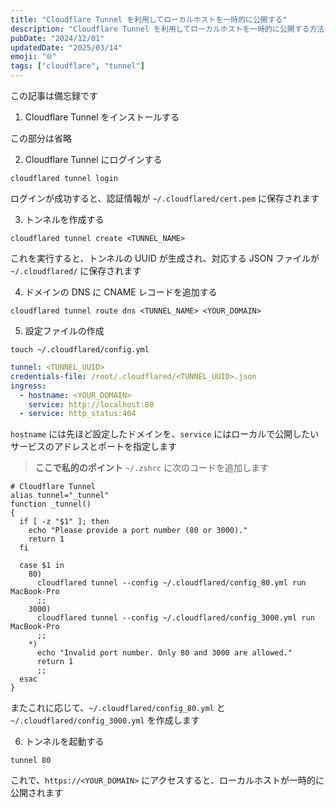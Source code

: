 ```yaml
---
title: "Cloudflare Tunnel を利用してローカルホストを一時的に公開する"
description: "Cloudflare Tunnel を利用してローカルホストを一時的に公開する方法について紹介します"
pubDate: "2024/12/01"
updatedDate: "2025/03/14"
emoji: "🌐"
tags: ["cloudflare", "tunnel"]
---
```


この記事は備忘録です

1. Cloudflare Tunnel をインストールする

この部分は省略

2. Cloudflare Tunnel にログインする

```shell
cloudflared tunnel login
```

ログインが成功すると、認証情報が `~/.cloudflared/cert.pem` に保存されます

3. トンネルを作成する

```shell
cloudflared tunnel create <TUNNEL_NAME>
```

これを実行すると、トンネルの UUID が生成され、対応する JSON ファイルが `~/.cloudflared/` に保存されます

4. ドメインの DNS に CNAME レコードを追加する

```shell
cloudflared tunnel route dns <TUNNEL_NAME> <YOUR_DOMAIN>
```

5. 設定ファイルの作成

```shell
touch ~/.cloudflared/config.yml
```

```yaml
tunnel: <TUNNEL_UUID>
credentials-file: /root/.cloudflared/<TUNNEL_UUID>.json
ingress:
  - hostname: <YOUR_DOMAIN>
    service: http://localhost:80
  - service: http_status:404
```

`hostname` には先ほど設定したドメインを、`service` にはローカルで公開したいサービスのアドレスとポートを指定します

> **ここで私的のポイント** `~/.zshrc` に次のコードを追加します

```shell
# Cloudflare Tunnel
alias tunnel="_tunnel"
function _tunnel()
{
  if [ -z "$1" ]; then
    echo "Please provide a port number (80 or 3000)."
    return 1
  fi

  case $1 in
    80)
      cloudflared tunnel --config ~/.cloudflared/config_80.yml run MacBook-Pro
      ;;
    3000)
      cloudflared tunnel --config ~/.cloudflared/config_3000.yml run MacBook-Pro
      ;;
    *)
      echo "Invalid port number. Only 80 and 3000 are allowed."
      return 1
      ;;
  esac
}

```

またこれに応じて、`~/.cloudflared/config_80.yml` と `~/.cloudflared/config_3000.yml` を作成します

6. トンネルを起動する

```shell
tunnel 80
```

これで、`https://<YOUR_DOMAIN>` にアクセスすると、ローカルホストが一時的に公開されます
